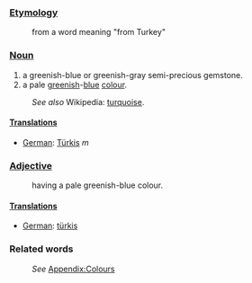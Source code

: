 ===[[Etymology]]===
:from a word meaning "from Turkey"
===[[Noun]]===
#a greenish-blue or greenish-gray semi-precious gemstone.
#a pale [[green]]ish-[[blue]] [[color|colour]].
:''See also'' Wikipedia: [[w:turquoise|turquoise]].
====[[Translation]]s====
*[[German]]: [[Türkis]] ''m''
===[[Adjective]]===
:having a pale greenish-blue colour.
====[[Translation]]s====
*[[German]]: [[türkis]]
===Related words===
:''See'' [[Wiktionary_Appendix:Colours|Appendix:Colours]]